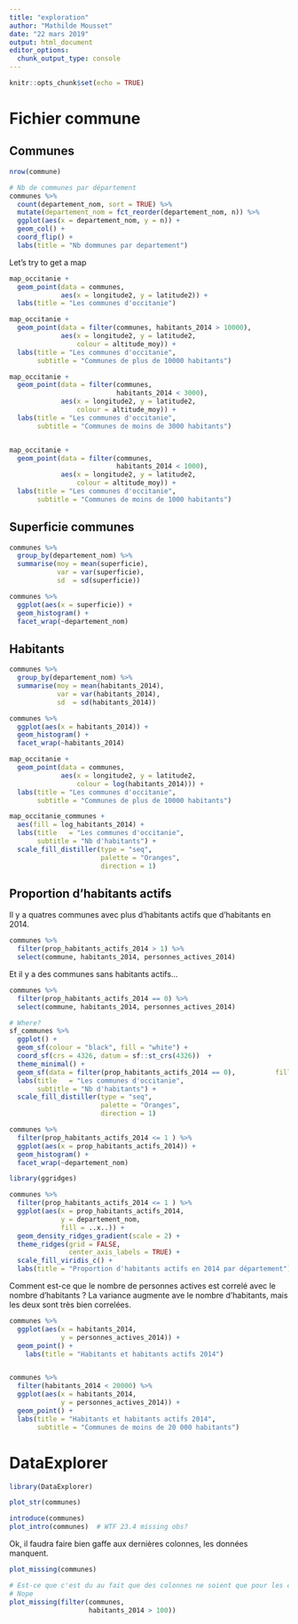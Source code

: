 ```yaml
---
title: "exploration"
author: "Mathilde Mousset"
date: "22 mars 2019"
output: html_document
editor_options: 
  chunk_output_type: console
---
```


```r
knitr::opts_chunk$set(echo = TRUE)
```

# Fichier commune

## Communes

```r
nrow(commune)

# Nb de communes par département
communes %>% 
  count(departement_nom, sort = TRUE) %>% 
  mutate(departement_nom = fct_reorder(departement_nom, n)) %>% 
  ggplot(aes(x = departement_nom, y = n)) +
  geom_col() +
  coord_flip() +
  labs(title = "Nb dommunes par departement")
```

Let's try to get a map

```r
map_occitanie +
  geom_point(data = communes,
             aes(x = longitude2, y = latitude2)) +
  labs(title = "Les communes d'occitanie")
```


```r
map_occitanie +
  geom_point(data = filter(communes, habitants_2014 > 10000),
             aes(x = longitude2, y = latitude2,
                 colour = altitude_moy)) +
  labs(title = "Les communes d'occitanie",
       subtitle = "Communes de plus de 10000 habitants")
```

```r
map_occitanie +
  geom_point(data = filter(communes, 
                           habitants_2014 < 3000),
             aes(x = longitude2, y = latitude2,
                 colour = altitude_moy)) +
  labs(title = "Les communes d'occitanie",
       subtitle = "Communes de moins de 3000 habitants")


map_occitanie +
  geom_point(data = filter(communes, 
                           habitants_2014 < 1000),
             aes(x = longitude2, y = latitude2,
                 colour = altitude_moy)) +
  labs(title = "Les communes d'occitanie",
       subtitle = "Communes de moins de 1000 habitants")
```



## Superficie communes

```r
communes %>% 
  group_by(departement_nom) %>% 
  summarise(moy = mean(superficie),
            var = var(superficie),
            sd  = sd(superficie))
```


```r
communes %>% 
  ggplot(aes(x = superficie)) +
  geom_histogram() +
  facet_wrap(~departement_nom)
```

## Habitants

```r
communes %>% 
  group_by(departement_nom) %>% 
  summarise(moy = mean(habitants_2014),
            var = var(habitants_2014),
            sd  = sd(habitants_2014))
```

```r
communes %>% 
  ggplot(aes(x = habitants_2014)) +
  geom_histogram() +
  facet_wrap(~habitants_2014)
```


```r
map_occitanie +
  geom_point(data = communes,
             aes(x = longitude2, y = latitude2,
                 colour = log(habitants_2014))) +
  labs(title = "Les communes d'occitanie",
       subtitle = "Communes de plus de 10000 habitants")
```


```r
map_occitanie_communes +
  aes(fill = log_habitants_2014) +
  labs(title   = "Les communes d'occitanie",
       subtitle = "Nb d'habitants") +
  scale_fill_distiller(type = "seq",
                       palette = "Oranges",
                       direction = 1)
```


## Proportion d'habitants actifs

Il y a quatres communes avec plus d'habitants actifs que d'habitants en 2014.

```r
communes %>% 
  filter(prop_habitants_actifs_2014 > 1) %>% 
  select(commune, habitants_2014, personnes_actives_2014)
```

Et il y a des communes sans habitants actifs...

```r
communes %>% 
  filter(prop_habitants_actifs_2014 == 0) %>% 
  select(commune, habitants_2014, personnes_actives_2014)

# Where?
sf_communes %>% 
  ggplot() +
  geom_sf(colour = "black", fill = "white") +
  coord_sf(crs = 4326, datum = sf::st_crs(4326))  +
  theme_minimal() +
  geom_sf(data = filter(prop_habitants_actifs_2014 == 0),          fill = "red") +
  labs(title   = "Les communes d'occitanie",
       subtitle = "Nb d'habitants") +
  scale_fill_distiller(type = "seq",
                       palette = "Oranges",
                       direction = 1)
```


```r
communes %>% 
  filter(prop_habitants_actifs_2014 <= 1 ) %>% 
  ggplot(aes(x = prop_habitants_actifs_2014)) +
  geom_histogram() +
  facet_wrap(~departement_nom)

library(ggridges)

communes %>% 
  filter(prop_habitants_actifs_2014 <= 1 ) %>% 
  ggplot(aes(x = prop_habitants_actifs_2014,
             y = departement_nom,
             fill = ..x..)) +
  geom_density_ridges_gradient(scale = 2) +
  theme_ridges(grid = FALSE, 
               center_axis_labels = TRUE) +
  scale_fill_viridis_c() +
  labs(title = "Proportion d'habitants actifs en 2014 par département")
```


Comment est-ce que le nombre de personnes actives est correlé avec le nombre d'habitants ?
La variance augmente ave le nombre d'habitants, mais les deux sont très bien correlées.

```r
communes %>% 
  ggplot(aes(x = habitants_2014, 
             y = personnes_actives_2014)) +
  geom_point() +
    labs(title = "Habitants et habitants actifs 2014")


communes %>% 
  filter(habitants_2014 < 20000) %>% 
  ggplot(aes(x = habitants_2014, 
             y = personnes_actives_2014)) +
  geom_point() +
  labs(title = "Habitants et habitants actifs 2014",
       subtitle = "Communes de moins de 20 000 habitants")
```


# DataExplorer

```r
library(DataExplorer)

plot_str(communes)

introduce(communes)
plot_intro(communes)  # WTF 23.4 missing obs?
```

Ok, il faudra faire bien gaffe aux dernières colonnes, les données manquent.

```r
plot_missing(communes)

# Est-ce que c'est du au fait que des colonnes ne soient que pour les communes avec plus de 100 habitants ?
# Nope
plot_missing(filter(communes,
                    habitants_2014 > 100))
```

